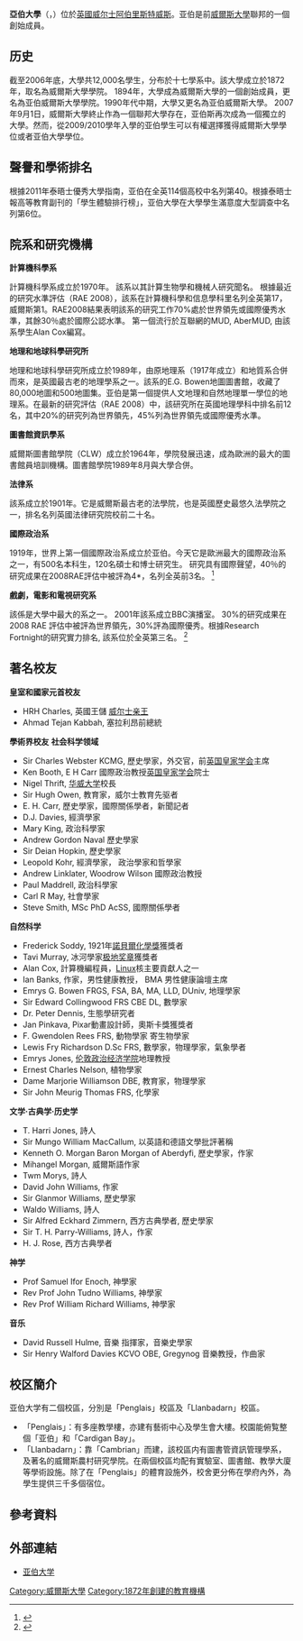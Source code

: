 {{multiple issues|
{{copyedit|time=2018-11-28T09:04:01+00:00}}
{{newsrelease|time=2018-11-28T09:04:01+00:00}}
{{refimprove|time=2018-11-28T09:04:01+00:00}}
}}
{{noteTA
|T=zh-tw:亞伯立斯威大學; zh-hans:亚伯大学; zh-hant:亞伯大學;
|1=zh-tw:亞伯立斯威大學; zh-hans:亚伯大学; zh-hant:亞伯大學;
|2=zh-tw:亞伯立斯威; zh-hans:亚伯大学; zh-hant:亞伯;
}}
{{Infobox university
|name = 亞伯大學
|logo = [[File:Aberystwyth_University_logo.svg|Aberystwyth University logo]]
|native_name = Prifysgol Aberystwyth
|image_name = Uwa cres colour-new.png
|latin_name =
|motto = Nid Byd, Byd Heb Wybodaeth
|motto_lang = cy
|mottoeng = A world without knowledge is no world at all
|enmotto=沒有知識的世界不是世界
|established = 1872年，University College Wales
|type = [[公立大學|公立大學]]
|endowment =
|staff =
|vice_chancellor = Professor April McMahon
|president = [[Emyr_Jones_Parry|Emyr Jones Parry]]

 | students         = {{HESA student population|INSTID=0177}}（{{HESA year}}）<ref name="HESA citation">{{HESA citation}}</ref>
 | undergrad        = {{HESA undergraduate population|INSTID=0177}}（{{HESA year}}）<ref name="HESA citation"/>
 | postgrad         = {{HESA postgraduate population|INSTID=0177}}（{{HESA year}}）<ref name="HESA citation"/>
|city = [[阿伯里斯威斯|阿伯里斯威斯]]
|state = [[威爾士|威爾士]]
|country = 英國
|campus =
|colours = {{scarf|{{cell2|#060}}{{cell|#C00}}{{cell|#060}}{{cell|#C00}}{{cell2|#060}}{{cell|#C00}}{{cell|#060}}{{cell|#C00}}{{cell2|#060}}}}
|affiliations = [[威爾士大學|威爾士大學]]<br/> [[工商管理碩士協會|AMBA]]<br/> [[大英國協大學協會|ACU]]<br/> [[Universities_UK|Universities UK]]<br/> [[HiPACT|HiPACT]]<br/> [[員工和教育發展協會|SEDA]] <br/> [[高等教育學會|HEA]]
|website = {{url|http://www.aber.ac.uk/}}
}}
'''亞伯大學'''（{{lang-en|Aberystwyth University}}，{{lang-cy|Prifysgol Aberystwyth}}）位於[[英國|英國]][[威尔士|威尔士]][[阿伯里斯特威斯|阿伯里斯特威斯]]。亚伯是前[[威爾斯大學|威爾斯大學]]聯邦的一個創始成員。

==历史==
截至2006年底，大學共12,000名學生，分布於十七學系中。該大學成立於1872年，取名為威爾斯大學學院。 1894年，大學成為威爾斯大學的一個創始成員，更名為亚伯威爾斯大學學院。1990年代中期，大學又更名為亚伯威爾斯大學。 2007年9月1日，威爾斯大學終止作為一個聯邦大學存在，亚伯斯再次成為一個獨立的大學。然而，從2009/2010學年入學的亚伯學生可以有權選擇獲得威爾斯大學學位或者亚伯大學學位。

==聲譽和學術排名==
根據2011年泰晤士優秀大學指南，亚伯在全英114個高校中名列第40。根據泰晤士報高等教育副刊的「學生體驗排行榜」，亚伯大學在大學學生滿意度大型調查中名列第6位。

==院系和研究機構== 
'''計算機科學系'''

計算機科學系成立於1970年。 該系以其計算生物學和機械人研究聞名。 根據最近的研究水準評估（RAE 2008），該系在計算機科學和信息學科里名列全英第17， 威爾斯第1。RAE2008結果表明該系的研究工作70%處於世界領先或國際優秀水準，其餘30％處於國際公認水準。 第一個流行於互聯網的MUD, AberMUD, 由該系學生Alan Cox編寫。

'''地理和地球科學研究所'''

地理和地球科學研究所成立於1989年，由原地理系（1917年成立）和地質系合併而來，是英國最古老的地理學系之一。該系的E.G. Bowen地圖圖書館，收藏了80,000地圖和500地圖集。亚伯是第一個提供人文地理和自然地理單一學位的地理系。在最新的研究評估（RAE 2008）中，該研究所在英國地理學科中排名前12名，其中20%的研究列為世界領先，45%列為世界領先或國際優秀水準。

'''圖書館資訊學系'''

威爾斯圖書館學院（CLW）成立於1964年，學院發展迅速，成為歐洲的最大的圖書館員培訓機構。圖書館學院1989年8月與大學合併。

'''法律系'''

該系成立於1901年。它是威爾斯最古老的法學院，也是英國歷史最悠久法學院之一，排名名列英國法律研究院校前二十名。

'''國際政治系'''

1919年，世界上第一個國際政治系成立於亚伯。今天它是歐洲最大的國際政治系之一，有500名本科生，120名碩士和博士研究生。 研究具有國際聲望，40％的研究成果在2008RAE評估中被評為4*，名列全英前3名。 <ref>{{Cite web |url=http://www.aber.ac.uk/en/research/rae/results2008/ |title=存档副本 |access-date=2010-10-18 |archive-url=https://web.archive.org/web/20101130024502/http://www.aber.ac.uk/en/research/rae/results2008/ |archive-date=2010-11-30 |dead-url=yes }}</ref>

'''戲劇，電影和電視研究系'''

該係是大學中最大的系之一。 2001年該系成立BBC演播室。 30%的研究成果在2008 RAE 評估中被評為世界領先，30%評為國際優秀。根據Research Fortnight的研究實力排名, 該系位於全英第三名。 <ref>{{Cite web |url=http://www.aber.ac.uk/en/tfts/research/ |title=存档副本 |accessdate=2010-10-18 |archive-date=2010-11-12 |archive-url=https://web.archive.org/web/20101112155829/http://www.aber.ac.uk/en/tfts/research/ |dead-url=no }}</ref>

==著名校友 ==
'''皇室和國家元首校友'''
* HRH Charles, 英國王儲 [[威尔士亲王|威尔士亲王]]
* Ahmad Tejan Kabbah, 塞拉利昂前總統

'''學術界校友'''
'''社会科学领域'''
* Sir Charles Webster KCMG, 歷史學家，外交官，前[[英国皇家学会|英国皇家学会]]主席
* Ken Booth, E H Carr 國際政治教授[[英国皇家学会|英国皇家学会]]院士
* Nigel Thrift, [[华威大学|华威大学]]校長
* Sir Hugh Owen, 教育家，威尔士教育先驱者
* E. H. Carr, 歷史學家，國際關係學者，新聞記者
* D.J. Davies, 經濟學家
* Mary King, 政治科學家
* Andrew Gordon Naval 歷史學家
* Sir Deian Hopkin, 歷史學家
* Leopold Kohr, 經濟學家， 政治學家和哲學家
* Andrew Linklater, Woodrow Wilson 國際政治教授
* Paul Maddrell, 政治科學家
* Carl R May, 社會學家
* Steve Smith, MSc PhD AcSS, 國際關係學者


'''自然科学'''
* Frederick Soddy, 1921年[[諾貝爾化學獎|諾貝爾化學獎]]獲獎者
* Tavi Murray, 冰河學家[[极地奖章|极地奖章]]獲獎者
* Alan Cox, 計算機編程員，[[Linux|Linux]]核主要貢獻人之一
* Ian Banks, 作家，男性健康教授， BMA 男性健康論壇主席
* Emrys G. Bowen FRGS, FSA, BA, MA, LLD, DUniv, 地理學家
* Sir Edward Collingwood FRS CBE DL, 數學家
* Dr. Peter Dennis, 生態學研究者
* Jan Pinkava, Pixar動畫設計師，奧斯卡獎獲獎者
* F. Gwendolen Rees FRS, 動物學家 寄生物學家
* Lewis Fry Richardson D.Sc FRS, 數學家，物理學家，氣象學者
* Emrys Jones, [[伦敦政治经济学院|伦敦政治经济学院]]地理教授
* Ernest Charles Nelson, 植物學家
* Dame Marjorie Williamson DBE, 教育家，物理學家
* Sir John Meurig Thomas FRS, 化學家

'''文学·古典学·历史学'''
* T. Harri Jones, 詩人
* Sir Mungo William MacCallum, 以英語和德語文學批評著稱
* Kenneth O. Morgan Baron Morgan of Aberdyfi, 歷史學家，作家
* Mihangel Morgan, 威爾斯語作家
* Twm Morys, 詩人
* David John Williams, 作家
* Sir Glanmor Williams, 歷史學家
* Waldo Williams, 詩人
* Sir Alfred Eckhard Zimmern, 西方古典學者, 歷史學家
* Sir T. H. Parry-Williams, 詩人，作家
* H. J. Rose, 西方古典學者

'''神学'''
* Prof Samuel Ifor Enoch, 神學家
* Rev Prof John Tudno Williams, 神學家
* Rev Prof William Richard Williams, 神學家

'''音乐'''
* David Russell Hulme, 音樂 指揮家，音樂史學家
* Sir Henry Walford Davies KCVO OBE, Gregynog 音樂教授，作曲家

==校区簡介==
亚伯大学有二個校區，分別是「Penglais」校區及「Llanbadarn」校區。
*「Penglais」：有多座教學樓，亦建有藝術中心及學生會大樓。校園能俯覧整個「亚伯」和「Cardigan Bay」。
*「Llanbadarn」：靠「Cambrian」而建，該校區内有圖書管資訊管理學系，及著名的威爾斯農村研究學院。在兩個校區均配有實驗室、圖書館、教學大廈等學術設施。除了在「Penglais」的體育設施外，校舍更分佈在學府內外，為學生提供三千多個宿位。

== 參考資料 ==
{{reflist}}

== 外部連結 ==
*[http://www.aber.ac.uk/ 亚伯大学] {{Wayback|url=http://www.aber.ac.uk/ |date=20060808182634 }}

{{英國的大學}}
{{DEFAULTSORT:Aberystwyth University}}
[[Category:威爾斯大學|Category:威爾斯大學]]
[[Category:1872年創建的教育機構|Category:1872年創建的教育機構]]